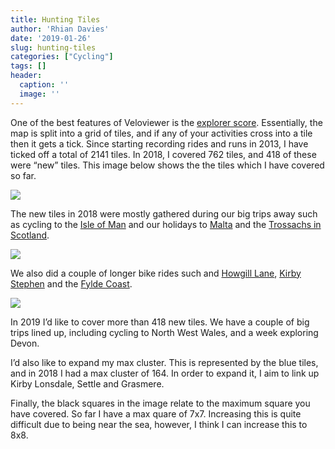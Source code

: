 ```yaml
---
title: Hunting Tiles
author: 'Rhian Davies'
date: '2019-01-26'
slug: hunting-tiles
categories: ["Cycling"]
tags: []
header:
  caption: ''
  image: ''
---
```


One of the best features of Veloviewer is the [explorer score](https://blog.veloviewer.com/veloviewer-explorer-score-and-max-square/). Essentially, the map is split into a grid of tiles, and if any of your activities cross into a tile then it gets a tick. Since starting recording rides and runs in 2013, I have ticked off a total of 2141 tiles. In 2018, I covered 762 tiles, and 418 of these were "new" tiles. This image below shows the the tiles which I have covered so far.

![](/post/2019-01-26-hunting-tiles_files/veloviewer2018.png)

The new tiles in 2018 were mostly gathered during our big trips away such as cycling to the [Isle of Man](https://www.strava.com/activities/1699907898) and our holidays to [Malta](https://www.strava.com/activities/1386493191) and the [Trossachs in Scotland](https://www.strava.com/activities/1849609726). 

![](/post/2019-01-26-hunting-tiles_files/bigtrips2018.jpeg)


We also did a couple of longer bike rides such and [Howgill Lane](https://www.strava.com/activities/1555798288), [Kirby Stephen](https://www.strava.com/activities/1687019306) and the [Fylde Coast](https://www.strava.com/activities/1800611999).

![](/post/2019-01-26-hunting-tiles_files/longerrides.jpeg)


In 2019 I'd like to cover more than 418 new tiles. We have a couple of big trips lined up, including cycling to North West Wales, and a week exploring Devon.

I'd also like to expand my max cluster. This is represented by the blue tiles, and in 2018 I had a max cluster of 164. In order to expand it, I aim to link up Kirby Lonsdale, Settle and Grasmere. 

Finally, the black squares in the image relate to the maximum square you have covered. So far I have a max quare of 7x7. Increasing this is quite difficult due to being near the sea, however, I think I can increase this to 8x8.
